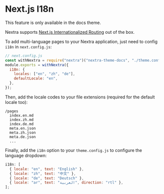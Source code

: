 
# Next.js I18n

<Callout emoji="⚠️">This feature is only available in the docs theme.</Callout>

Nextra supports [Next.js Internationalized Routing](https://nextjs.org/docs/advanced-features/i18n-routing) out of the box.

To add multi-language pages to your Nextra application, just need to config `i18n` in `next.config.js`:

```js
// next.config.js
const withNextra = require("nextra")("nextra-theme-docs", "./theme.config.js");
module.exports = withNextra({
  i18n: {
    locales: ["en", "zh", "de"],
    defaultLocale: "en",
  },
});
```

Then, add the locale codes to your file extensions (required for the default locale too):

```plaintext
/pages
  index.en.md
  index.zh.md
  index.de.md
  meta.en.json
  meta.zh.json
  meta.de.json
  ...
```

Finally, add the `i18n` option to your `theme.config.js` to configure the language dropdown:

```jsx
i18n: [
  { locale: "en", text: "English" },
  { locale: "zh", text: "中文" },
  { locale: "de", text: "Deutsch" },
  { locale: "ar", text: "العربية", direction: "rtl" },
];
```
